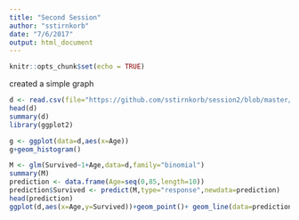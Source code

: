 ```yaml
---
title: "Second Session"
author: "sstirnkorb"
date: "7/6/2017"
output: html_document
---
```


```r
knitr::opts_chunk$set(echo = TRUE)
```
created a simple graph
```r
d <- read.csv(file="https://github.com/sstirnkorb/session2/blob/master/titanic.csv",row.names=1)
head(d)
summary(d)
library(ggplot2)

g <- ggplot(data=d,aes(x=Age))
g+geom_histogram()

M <- glm(Survived~1+Age,data=d,family="binomial")
summary(M)
prediction <- data.frame(Age=seq(0,85,length=10))
prediction$Survived <- predict(M,type="response",newdata=prediction)
head(prediction)
ggplot(d,aes(x=Age,y=Survived))+geom_point()+ geom_line(data=prediction)
```
